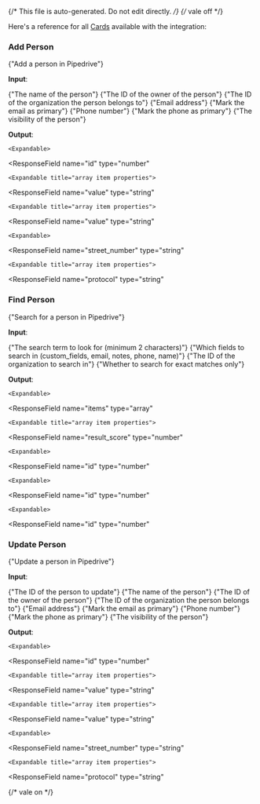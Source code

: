 {/* This file is auto-generated. Do not edit directly. */}
{/* vale off */}

Here's a reference for all [Cards](/learn/reference/cards/) available with the integration:

### Add Person

<span>{"Add a person in Pipedrive"}</span>

**Input**:

<Expandable title="input fields">
  <ResponseField
    name="name"
    type="string"
    required
  >
    <span>{"The name of the person"}</span>
  </ResponseField>
  <ResponseField
    name="owner_id"
    type="number"
  >
    <span>{"The ID of the owner of the person"}</span>
  </ResponseField>
  <ResponseField
    name="org_id"
    type="number"
  >
    <span>{"The ID of the organization the person belongs to"}</span>
  </ResponseField>
  <ResponseField
    name="emailValue"
    type="string"
  >
    <span>{"Email address"}</span>
  </ResponseField>
  <ResponseField
    name="emailPrimary"
    type="boolean"
  >
    <span>{"Mark the email as primary"}</span>
  </ResponseField>
  <ResponseField
    name="phoneValue"
    type="string"
  >
    <span>{"Phone number"}</span>
  </ResponseField>
  <ResponseField
    name="phonePrimary"
    type="boolean"
  >
    <span>{"Mark the phone as primary"}</span>
  </ResponseField>
  <ResponseField
    name="visible_to"
    type="number"
  >
    <span>{"The visibility of the person"}</span>
  </ResponseField>
</Expandable>

**Output**:

<Expandable title="output">
  <ResponseField
    name="success"
    type="boolean"
  >
    
  </ResponseField>
  <ResponseField
    name="data"
    type="object"
  >
    

    <Expandable>
  <ResponseField
    name="id"
    type="number"
  >
    
  </ResponseField>
  <ResponseField
    name="name"
    type="string"
  >
    
  </ResponseField>
  <ResponseField
    name="first_name"
    type="string"
  >
    
  </ResponseField>
  <ResponseField
    name="last_name"
    type="string"
  >
    
  </ResponseField>
  <ResponseField
    name="owner_id"
    type="number"
  >
    
  </ResponseField>
  <ResponseField
    name="org_id"
    type="number"
  >
    
  </ResponseField>
  <ResponseField
    name="add_time"
    type="string,null"
  >
    
  </ResponseField>
  <ResponseField
    name="update_time"
    type="string,null"
  >
    
  </ResponseField>
  <ResponseField
    name="emails"
    type="array"
  >
    

    <Expandable title="array item properties">
  <ResponseField
    name="value"
    type="string"
  >
    
  </ResponseField>
  <ResponseField
    name="primary"
    type="boolean"
  >
    
  </ResponseField>
  <ResponseField
    name="label"
    type="string"
  >
    
  </ResponseField>
    </Expandable>
  </ResponseField>
  <ResponseField
    name="phones"
    type="array"
  >
    

    <Expandable title="array item properties">
  <ResponseField
    name="value"
    type="string"
  >
    
  </ResponseField>
  <ResponseField
    name="primary"
    type="boolean"
  >
    
  </ResponseField>
  <ResponseField
    name="label"
    type="string"
  >
    
  </ResponseField>
    </Expandable>
  </ResponseField>
  <ResponseField
    name="is_deleted"
    type="boolean"
  >
    
  </ResponseField>
  <ResponseField
    name="visible_to"
    type="number"
  >
    
  </ResponseField>
  <ResponseField
    name="label_ids"
    type="array"
  >
    
  </ResponseField>
  <ResponseField
    name="picture_id"
    type="number,null"
  >
    
  </ResponseField>
  <ResponseField
    name="postal_address"
    type="object"
  >
    

    <Expandable>
  <ResponseField
    name="street_number"
    type="string"
  >
    
  </ResponseField>
  <ResponseField
    name="route"
    type="string"
  >
    
  </ResponseField>
  <ResponseField
    name="sublocality"
    type="string"
  >
    
  </ResponseField>
  <ResponseField
    name="locality"
    type="string"
  >
    
  </ResponseField>
  <ResponseField
    name="admin_area_level_1"
    type="string"
  >
    
  </ResponseField>
  <ResponseField
    name="admin_area_level_2"
    type="string"
  >
    
  </ResponseField>
  <ResponseField
    name="country"
    type="string"
  >
    
  </ResponseField>
  <ResponseField
    name="postal_code"
    type="string"
  >
    
  </ResponseField>
  <ResponseField
    name="formatted_address"
    type="string"
  >
    
  </ResponseField>
    </Expandable>
  </ResponseField>
  <ResponseField
    name="notes"
    type="string"
  >
    
  </ResponseField>
  <ResponseField
    name="im"
    type="array"
  >
    

    <Expandable title="array item properties">
  <ResponseField
    name="protocol"
    type="string"
  >
    
  </ResponseField>
  <ResponseField
    name="value"
    type="string"
  >
    
  </ResponseField>
    </Expandable>
  </ResponseField>
  <ResponseField
    name="birthday"
    type="string"
  >
    
  </ResponseField>
  <ResponseField
    name="job_title"
    type="string"
  >
    
  </ResponseField>
    </Expandable>
  </ResponseField>
</Expandable>

### Find Person

<span>{"Search for a person in Pipedrive"}</span>

**Input**:

<Expandable title="input fields">
  <ResponseField
    name="term"
    type="string"
    required
  >
    <span>{"The search term to look for (minimum 2 characters)"}</span>
  </ResponseField>
  <ResponseField
    name="fields"
    type="enum: custom_fields, email, notes, phone, name"
  >
    <span>{"Which fields to search in (custom_fields, email, notes, phone, name)"}</span>
  </ResponseField>
  <ResponseField
    name="organization_id"
    type="number"
  >
    <span>{"The ID of the organization to search in"}</span>
  </ResponseField>
  <ResponseField
    name="exact_match"
    type="boolean"
  >
    <span>{"Whether to search for exact matches only"}</span>
  </ResponseField>
</Expandable>

**Output**:

<Expandable title="output">
  <ResponseField
    name="success"
    type="boolean"
  >
    
  </ResponseField>
  <ResponseField
    name="data"
    type="object"
  >
    

    <Expandable>
  <ResponseField
    name="items"
    type="array"
  >
    

    <Expandable title="array item properties">
  <ResponseField
    name="result_score"
    type="number"
  >
    
  </ResponseField>
  <ResponseField
    name="item"
    type="object"
  >
    

    <Expandable>
  <ResponseField
    name="id"
    type="number"
  >
    
  </ResponseField>
  <ResponseField
    name="type"
    type="string"
  >
    
  </ResponseField>
  <ResponseField
    name="name"
    type="string"
  >
    
  </ResponseField>
  <ResponseField
    name="phones"
    type="array"
  >
    
  </ResponseField>
  <ResponseField
    name="emails"
    type="array"
  >
    
  </ResponseField>
  <ResponseField
    name="visible_to"
    type="number"
  >
    
  </ResponseField>
  <ResponseField
    name="owner"
    type="object"
  >
    

    <Expandable>
  <ResponseField
    name="id"
    type="number"
  >
    
  </ResponseField>
  <ResponseField
    name="name"
    type="string"
  >
    
  </ResponseField>
  <ResponseField
    name="email"
    type="string"
  >
    
  </ResponseField>
    </Expandable>
  </ResponseField>
  <ResponseField
    name="organization"
    type="object"
  >
    

    <Expandable>
  <ResponseField
    name="id"
    type="number"
  >
    
  </ResponseField>
  <ResponseField
    name="name"
    type="string"
  >
    
  </ResponseField>
    </Expandable>
  </ResponseField>
  <ResponseField
    name="custom_fields"
    type="array"
  >
    
  </ResponseField>
  <ResponseField
    name="notes"
    type="array"
  >
    
  </ResponseField>
    </Expandable>
  </ResponseField>
    </Expandable>
  </ResponseField>
    </Expandable>
  </ResponseField>
  <ResponseField
    name="additional_data"
    type="string"
  >
    
  </ResponseField>
</Expandable>

### Update Person

<span>{"Update a person in Pipedrive"}</span>

**Input**:

<Expandable title="input fields">
  <ResponseField
    name="person_id"
    type="number"
    required
  >
    <span>{"The ID of the person to update"}</span>
  </ResponseField>
  <ResponseField
    name="name"
    type="string"
  >
    <span>{"The name of the person"}</span>
  </ResponseField>
  <ResponseField
    name="owner_id"
    type="number"
  >
    <span>{"The ID of the owner of the person"}</span>
  </ResponseField>
  <ResponseField
    name="org_id"
    type="number"
  >
    <span>{"The ID of the organization the person belongs to"}</span>
  </ResponseField>
  <ResponseField
    name="emailValue"
    type="string"
  >
    <span>{"Email address"}</span>
  </ResponseField>
  <ResponseField
    name="emailPrimary"
    type="boolean"
  >
    <span>{"Mark the email as primary"}</span>
  </ResponseField>
  <ResponseField
    name="phoneValue"
    type="string"
  >
    <span>{"Phone number"}</span>
  </ResponseField>
  <ResponseField
    name="phonePrimary"
    type="boolean"
  >
    <span>{"Mark the phone as primary"}</span>
  </ResponseField>
  <ResponseField
    name="visible_to"
    type="number"
  >
    <span>{"The visibility of the person"}</span>
  </ResponseField>
</Expandable>

**Output**:

<Expandable title="output">
  <ResponseField
    name="success"
    type="boolean"
  >
    
  </ResponseField>
  <ResponseField
    name="data"
    type="object"
  >
    

    <Expandable>
  <ResponseField
    name="id"
    type="number"
  >
    
  </ResponseField>
  <ResponseField
    name="name"
    type="string"
  >
    
  </ResponseField>
  <ResponseField
    name="first_name"
    type="string"
  >
    
  </ResponseField>
  <ResponseField
    name="last_name"
    type="string"
  >
    
  </ResponseField>
  <ResponseField
    name="owner_id"
    type="number"
  >
    
  </ResponseField>
  <ResponseField
    name="org_id"
    type="number"
  >
    
  </ResponseField>
  <ResponseField
    name="add_time"
    type="string,null"
  >
    
  </ResponseField>
  <ResponseField
    name="update_time"
    type="string,null"
  >
    
  </ResponseField>
  <ResponseField
    name="emails"
    type="array"
  >
    

    <Expandable title="array item properties">
  <ResponseField
    name="value"
    type="string"
  >
    
  </ResponseField>
  <ResponseField
    name="primary"
    type="boolean"
  >
    
  </ResponseField>
  <ResponseField
    name="label"
    type="string"
  >
    
  </ResponseField>
    </Expandable>
  </ResponseField>
  <ResponseField
    name="phones"
    type="array"
  >
    

    <Expandable title="array item properties">
  <ResponseField
    name="value"
    type="string"
  >
    
  </ResponseField>
  <ResponseField
    name="primary"
    type="boolean"
  >
    
  </ResponseField>
  <ResponseField
    name="label"
    type="string"
  >
    
  </ResponseField>
    </Expandable>
  </ResponseField>
  <ResponseField
    name="is_deleted"
    type="boolean"
  >
    
  </ResponseField>
  <ResponseField
    name="visible_to"
    type="number"
  >
    
  </ResponseField>
  <ResponseField
    name="label_ids"
    type="array"
  >
    
  </ResponseField>
  <ResponseField
    name="picture_id"
    type="number,null"
  >
    
  </ResponseField>
  <ResponseField
    name="postal_address"
    type="object"
  >
    

    <Expandable>
  <ResponseField
    name="street_number"
    type="string"
  >
    
  </ResponseField>
  <ResponseField
    name="route"
    type="string"
  >
    
  </ResponseField>
  <ResponseField
    name="sublocality"
    type="string"
  >
    
  </ResponseField>
  <ResponseField
    name="locality"
    type="string"
  >
    
  </ResponseField>
  <ResponseField
    name="admin_area_level_1"
    type="string"
  >
    
  </ResponseField>
  <ResponseField
    name="admin_area_level_2"
    type="string"
  >
    
  </ResponseField>
  <ResponseField
    name="country"
    type="string"
  >
    
  </ResponseField>
  <ResponseField
    name="postal_code"
    type="string"
  >
    
  </ResponseField>
  <ResponseField
    name="formatted_address"
    type="string"
  >
    
  </ResponseField>
    </Expandable>
  </ResponseField>
  <ResponseField
    name="notes"
    type="string"
  >
    
  </ResponseField>
  <ResponseField
    name="im"
    type="array"
  >
    

    <Expandable title="array item properties">
  <ResponseField
    name="protocol"
    type="string"
  >
    
  </ResponseField>
  <ResponseField
    name="value"
    type="string"
  >
    
  </ResponseField>
    </Expandable>
  </ResponseField>
  <ResponseField
    name="birthday"
    type="string"
  >
    
  </ResponseField>
  <ResponseField
    name="job_title"
    type="string"
  >
    
  </ResponseField>
    </Expandable>
  </ResponseField>
</Expandable>


{/* vale on */}